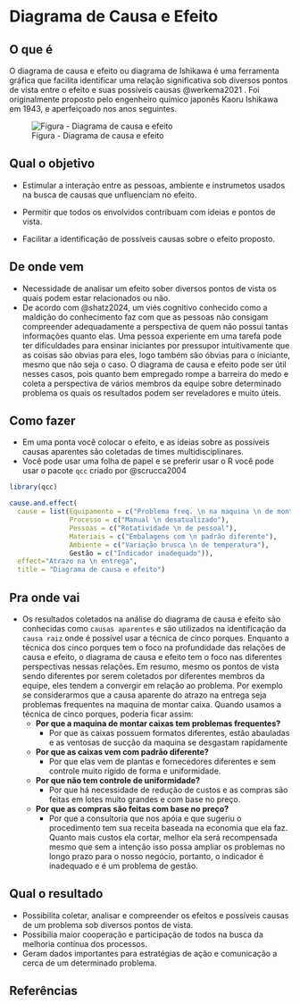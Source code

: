 # Diagrama de Causa e Efeito

## O que é {.unnumbered}

O diagrama de causa e efeito ou diagrama de Ishikawa é uma ferramenta gráfica que facilita identificar uma relação significativa sob diversos pontos de vista entre o efeito e suas possíveis causas @werkema2021 . Foi originalmente proposto pelo engenheiro químico japonês Kaoru Ishikawa em 1943, e aperfeiçoado nos anos seguintes.

![Figura - Diagrama de causa e efeito](images/diagrama_causa_efeito.png)

## Qual o objetivo {.unnumbered}

-   Estimular a interação entre as pessoas, ambiente e instrumetos usados na busca de causas que unfluenciam no efeito.

-   Permitir que todos os envolvidos contribuam com ideias e pontos de vista.

-   Facilitar a identificação de possíveis causas sobre o efeito proposto.

## De onde vem {.unnumbered}

-   Necessidade de analisar um efeito sober diversos pontos de vista os quais podem estar relacionados ou não.
-   De acordo com @shatz2024, um viés cognitivo conhecido como a maldição do conhecimento faz com que as pessoas não consigam compreender adequadamente a perspectiva de quem não possui tantas informações quanto elas. Uma pessoa experiente em uma tarefa pode ter dificuldades para ensinar iniciantes por pressupor intuitivamente que as coisas são obvias para eles, logo também são óbvias para o iniciante, mesmo que não seja o caso. O diagrama de causa e efeito pode ser útil nesses casos, pois quanto bem empregado rompe a barreira do medo e coleta a perspectiva de vários membros da equipe sobre determinado problema os quais os resultados podem ser reveladores e muito úteis.

## Como fazer {.unnumbered}

-   Em uma ponta você colocar o efeito, e as ideias sobre as possíveis causas aparentes são coletadas de times multidisciplinares.
-   Você pode usar uma folha de papel e se preferir usar o R você pode usar o pacote `qcc` criado por @scrucca2004

```r

library(qcc)

cause.and.effect(
  cause = list(Equipamento = c("Problema freq. \n na maquina \n de montar caixas"),
               Processo = c("Manual \n desatualizado"),
               Pessoas = c("Rotatividade \n de pessoal"),
               Materiais = c("Embalagens com \n padrão diferente"),
               Ambiente = c("Variação brusca \n de temperatura"),
               Gestão = c("Indicador inadequado")),
  effect="Atrazo na \n entrega",
  title = "Diagrama de causa e efeito")


```

## Pra onde vai {.unnumbered}

-   Os resultados coletados na análise do diagrama de causa e efeito são conhecidas como `causas aparentes` e são utilizados na identificação da `causa raiz` onde é possível usar a técnica de cinco porques. Enquanto a técnica dos cinco porques tem o foco na profundidade das relações de causa e efeito, o diagrama de causa e efeito tem o foco nas diferentes perspectivas nessas relações. 
Em resumo, mesmo os pontos de vista sendo diferentes por serem coletados por diferentes membros da equipe, eles tendem a convergir em relação ao problema. Por exemplo se considerarmos que a causa aparente do atrazo na entrega seja problemas frequentes na maquina de montar caixa. Quando usamos a técnica de cinco porques, poderia ficar assim:
    -   **Por que a maquina de montar caixas tem problemas frequentes?**
        -   Por que as caixas possuem formatos diferentes, estão abauladas e as ventosas de sucção da maquina se desgastam rapidamente
    -   **Por que as caixas vem com padrão diferente?**
        - Por que elas vem de plantas e fornecedores diferentes e sem controle muito rígido de forma e uniformidade.
    -   **Por que não tem controle de uniformidade?**
        - Por que há necessidade de redução de custos e as compras são feitas em lotes muito grandes e com base no preço.
    -   **Por que as compras são feitas com base no preço?**
        - Por que a consultoria que nos apóia e que sugeriu o procedimento tem sua receita baseada na economia que ela faz. Quanto mais custos ela cortar, melhor ela será recompensada mesmo que sem a intenção isso possa ampliar os problemas no longo prazo para o nosso negócio, portanto, o indicador é inadequado e é um problema de gestão.

## Qual o resultado {.unnumbered}

- Possibilita coletar, analisar e compreender os efeitos e possíveis causas de um problema sob diversos pontos de vista.
- Possibilia maior cooperação e participação de todos na busca da melhoria contínua dos processos.
- Geram dados importantes para estratégias de ação e comunicação a cerca de um determinado problema.


## Referências {.unnumbered}
